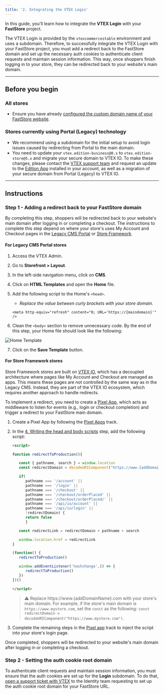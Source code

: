 ```yaml
---
title: '2. Integrating the VTEX Login'
---
```


In this guide, you'll learn how to integrate the **VTEX Login** with your **FastStore** project.

The VTEX Login is provided by the `vtexcommercestable` environment and uses a subdomain. Therefore, to successfully integrate the VTEX Login with your FastStore project, you must add a redirect back to the FastStore domain and set up the necessary auth cookies to authenticate client requests and maintain session information. This way, once shoppers finish logging in to your store, they can be redirected back to your website's main domain.

---

## Before you begin

### All stores

- Ensure you have already [configured the custom domain name of your FastStore website](https://developers.vtex.com/docs/guides/faststore/go-live-1-configuring-external-dns).

### Stores currently using Portal (Legacy) technology

- We recommend using a subdomain for the initial setup to avoid login issues caused by redirecting from Portal to the main domain.
- You need to update your `vtex.edition-business@0.x` to `vtex.edition-store@5.x` and migrate your secure domain to VTEX IO. To make these changes, please contact the [VTEX support team](https://help.vtex.com/support) and request an update to the [Edition App](https://developers.vtex.com/docs/guides/vtex-io-documentation-edition-app) installed in your account, as well as a migration of your secure domain from Portal (Legacy) to VTEX IO.

---

## Instructions

### Step 1 - Adding a redirect back to your FastStore domain

By completing this step, shoppers will be redirected back to your website's main domain after logging in or completing a checkout.
The instructions to complete this step depend on where your store's uses My Account and Checkout pages in the [Legacy CMS Portal](#for-legacy-cms-portal-stores) or [Store Framework](#for-store-framework-stores).

#### For Legacy CMS Portal stores

1. Access the VTEX Admin.
2. Go to **Storefront > Layout**.
3. In the left-side navigation menu, click on **CMS**.
4. Click on **HTML Templates** and open the **Home** file.
5. Add the following script to the Home's `<head>`.

   - _Replace the value between curly brackets with your store domain._

   ```xhtml
   <meta http-equiv="refresh" content="0; URL='https://{maindomain}'" />
   ```

6. Clean the `<body>` section to remove unnecessary code. By the end of this step, your Home file should look like the following:

![Home Template](https://vtexhelp.vtexassets.com/assets/docs/src/home-template___a12a67566b69529d2a3f19c98f135060.png)

7. Click on the **Save Template** button.

#### For Store Framework stores

Store Framework stores are built on [VTEX IO](https://developers.vtex.com/docs/guides/vtex-io-documentation-what-is-vtex-io), which has a decoupled architecture where pages like My Account and Checkout are managed as apps. This means these pages are not controlled by the same way as in the Legacy CMS. Instead, they are part of the VTEX IO ecosystem, which requires another approach to handle redirects.

To implement a redirect, you need to create a [Pixel App](https://developers.vtex.com/docs/guides/vtex-io-documentation-pixel-app), which acts as middleware to listen for events (e.g., login or checkout completion) and trigger a redirect to your FastStore main domain.

1. Create a Pixel App by following the [Pixel Apps](https://developers.vtex.com/docs/guides/vtex-io-documentation-1-developnativeintegrationswithpixelapps) track.
2. In the [4. Writing the head and body scripts](https://developers.vtex.com/docs/guides/vtex-io-documentation-5-writingtheheaderandbodyscripts) step, add the following script:

   ```html
   <script>

   function redirectToProduction(){

      const { pathname, search } = window.location
      const redirectDomain = decodeURIComponent("https://www.{addDomainName}.com")

      if(
         pathname === '/account' ||
         pathname === '/login' ||
         pathname === '/checkout' ||
         pathname === '/checkout/orderPlaced' ||
         pathname === '/checkout/orderPlaced/' ||
         pathname === '/api/io/account' ||
         pathname === '/api/io/login' ||
         !redirectDomain) {
         return false
         }

      const redirectLink = redirectDomain + pathname + search

      window.location.href = redirectLink
   }

   (function() {
      redirectToProduction()

      window.addEventListener('hashchange',() => {
         redirectToProduction()
      })
   })()

   </script>
   ```

   > ⚠ Replace https://www.{addDomainName}.com with your store's main domain. For example, if the store's main domain is `https://www.mystore.com`, set the `const` as the following: `const redirectDomain = decodeURIComponent("https://www.mystore.com")`. 

3. Complete the remaining steps in the [Pixel app](https://developers.vtex.com/docs/guides/vtex-io-documentation-1-developnativeintegrationswithpixelapps) track to inject the script into your store's login page.

Once completed, shoppers will be redirected to your website's main domain after logging in or completing a checkout.

### Step 2 - Setting the auth cookie root domain

To authenticate client requests and maintain session information, you must ensure that the auth cookies are set up for the **Login** subdomain. To do that, [open a support ticket with VTEX](https://help-tickets.vtex.com/smartlink/sso/login/zendesk) to the Identity team requesting to set up the auth cookie root domain for your FastStore URL.
